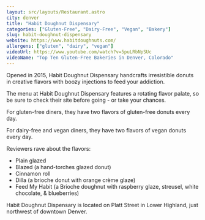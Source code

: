 ```yaml
---
layout: src/layouts/Restaurant.astro
city: denver
title: "Habit Doughnut Dispensary"
categories: ["Gluten-Free", "Dairy-Free", "Vegan", "Bakery"]
slug: habit-doughnut-dispensary
website: https://www.habitdoughnuts.com/
allergens: ["gluten", "dairy", "vegan"]
videoUrl: https://www.youtube.com/watch?v=5puLRbNpSUc
videoName: "Top Ten Gluten-Free Bakeries in Denver, Colorado"
---
```


Opened in 2015, Habit Doughnut Dispensary handcrafts irresistible donuts in creative flavors with boozy injections to feed your addiction.

The menu at Habit Doughnut Dispensary features a rotating flavor palate, so be sure to check their site before going - or take your chances.

For gluten-free diners, they have two flavors of gluten-free donuts every day.

For dairy-free and vegan diners, they have two flavors of vegan donuts every day.

Reviewers rave about the flavors:
* Plain glazed
* Blazed (a hand-torches glazed donut)
* Cinnamon roll
* Dilla (a brioche donut with orange crème glaze)
* Feed My Habit (a Brioche doughnut with raspberry glaze, streusel, white chocolate, & blueberries)

Habit Doughnut Dispensary is located on Platt Street in Lower Highland, just northwest of downtown Denver.
